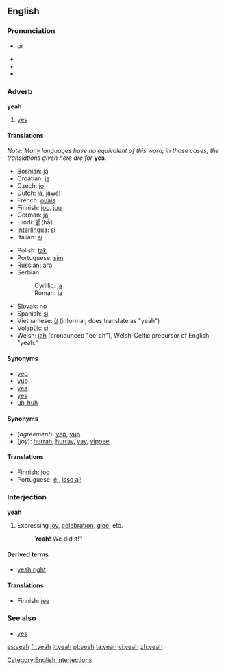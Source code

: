 {{wikipedia}}
==English==

===Pronunciation===
* {{IPA|/jɛ/}} or {{IPAchar|/jɛə/}}
* {{audio|en-us-yeah.ogg|Audio (US)}}
* {{audio|en-us-yeah-interjection.ogg|Audio (US)}}
* {{rhymes|ɛə}}

===Adverb===
'''yeah'''

# {{informal}} [[yes]]

====Translations====
''Note: Many languages have no equivalent of this word; in those cases, the translations given here are for'' '''yes'''.

{{trans-top|yes}}
* Bosnian: [[ja#Bosnian|ja]]
* Croatian: [[ja#Croatian|ja]]
* Czech: [[jo#Czech|jo]]
* Dutch: [[ja#Dutch|ja]], [[jawel]]
* French: [[ouais]]
* Finnish: [[joo]], [[juu]]
* German: [[ja]]
* Hindi: [[हाँ]] (hā̃)
* [[Interlingua]]: [[si#Interlingua|si]]
* Italian: [[si#Italian|si]]
{{trans-mid}}
* Polish: [[tak]]
* Portuguese: [[sim]]
* Russian: [[ага]]
* Serbian:
*: Cyrillic: [[ја#Serbian|ја]]
*: Roman: [[ja#Serbian|ja]]
* Slovak: [[no#Slovak|no]] <!-- Yes, this is in the right place, no means yeah or yep in Slovak -->
* Spanish: [[si]]
* Vietnamese: [[ừ]] (informal; does translate as "yeah")
* [[Volapük]]: [[si#Volapük|si]]
* Welsh: [[iah]] (pronounced "ee-ah"), Welsh-Celtic precursor of English "yeah."

{{trans-bottom}}

====Synonyms====
* [[yep]]
* [[yup]]
* [[yea]]
* [[yes]]
* [[uh-huh]]

====Synonyms====
* (''agreement''): [[yep]], [[yup]]
* (''joy''): [[hurrah]], [[hurray]], [[yay]], [[yippee]] <!--etc-->

====Translations====
{{trans-top|expressing agreement}}
* Finnish: [[joo]]
* Portuguese: [[é!]], [[isso aí!]]
{{trans-mid}}
{{trans-bottom}}

===Interjection===
'''yeah'''

# Expressing [[joy]], [[celebration]], [[glee]], etc.
#: '''Yeah!''' We did it!''

====Derived terms====
* [[yeah right]]

====Translations====
{{trans-top|expressing joy}}
* Finnish: [[jee]]
{{trans-mid}}
{{trans-bottom}}

===See also===
* [[yes]]

[[Category:English interjections]]

[[es:yeah]]
[[fr:yeah]]
[[it:yeah]]
[[pt:yeah]]
[[ta:yeah]]
[[vi:yeah]]
[[zh:yeah]]